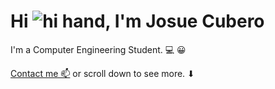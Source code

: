 # Hi ![hi hand](https://media.giphy.com/media/hvRJCLFzcasrR4ia7z/giphy.gif), I'm Josue Cubero

I'm a Computer Engineering Student. 💻 😀 

[Contact me 📫](mailto:jdcubero1221@gmail.com) or scroll down to see more. ⬇